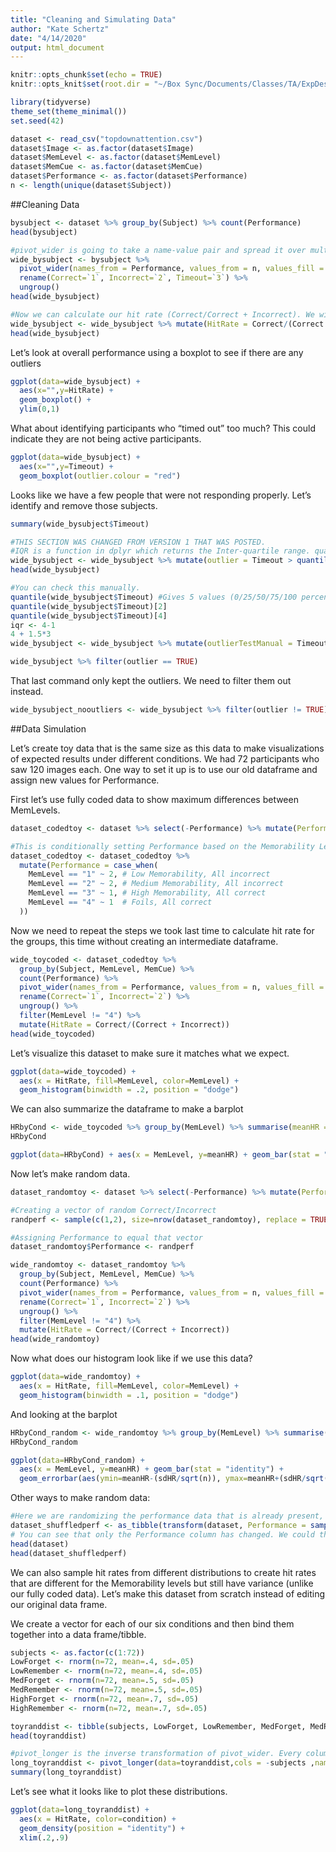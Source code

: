```yaml
---
title: "Cleaning and Simulating Data"
author: "Kate Schertz"
date: "4/14/2020"
output: html_document
---
```


```r
knitr::opts_chunk$set(echo = TRUE)
knitr::opts_knit$set(root.dir = "~/Box Sync/Documents/Classes/TA/ExpDesign/Tutorials")
```

```r
library(tidyverse)
theme_set(theme_minimal())
set.seed(42)
```

```r
dataset <- read_csv("topdownattention.csv")
dataset$Image <- as.factor(dataset$Image)
dataset$MemLevel <- as.factor(dataset$MemLevel)
dataset$MemCue <- as.factor(dataset$MemCue)
dataset$Performance <- as.factor(dataset$Performance)
n <- length(unique(dataset$Subject))
```

##Cleaning Data
```r
bysubject <- dataset %>% group_by(Subject) %>% count(Performance)
head(bysubject)

#pivot_wider is going to take a name-value pair and spread it over multiple columns, and then we rename the columns so we don't have to remember the mapping
wide_bysubject <- bysubject %>% 
  pivot_wider(names_from = Performance, values_from = n, values_fill = list(n = 0)) %>% 
  rename(Correct=`1`, Incorrect=`2`, Timeout=`3`) %>% 
  ungroup()
head(wide_bysubject)

#Now we can calculate our hit rate (Correct/Correct + Incorrect). We will ignore Timeout.
wide_bysubject <- wide_bysubject %>% mutate(HitRate = Correct/(Correct + Incorrect))
head(wide_bysubject)
```

Let's look at overall performance using a boxplot to see if there are any outliers
```r
ggplot(data=wide_bysubject) + 
  aes(x="",y=HitRate) + 
  geom_boxplot() + 
  ylim(0,1)
```

What about identifying participants who "timed out" too much? This could indicate they are not being active participants.
```r
ggplot(data=wide_bysubject) + 
  aes(x="",y=Timeout) + 
  geom_boxplot(outlier.colour = "red")
```

Looks like we have a few people that were not responding properly. Let's identify and remove those subjects.
```r
summary(wide_bysubject$Timeout)

#THIS SECTION WAS CHANGED FROM VERSION 1 THAT WAS POSTED.
#IQR is a function in dplyr which returns the Inter-quartile range. quantile returns the quantiles of the data (We need the 4th item from the list that quantiles outputs because that's the 3rd Quantile)
wide_bysubject <- wide_bysubject %>% mutate(outlier = Timeout > quantile(wide_bysubject$Timeout)[4] + IQR(Timeout)*1.5)
head(wide_bysubject)

#You can check this manually.
quantile(wide_bysubject$Timeout) #Gives 5 values (0/25/50/75/100 percentiles)
quantile(wide_bysubject$Timeout)[2]
quantile(wide_bysubject$Timeout)[4]
iqr <- 4-1
4 + 1.5*3
wide_bysubject <- wide_bysubject %>% mutate(outlierTestManual = Timeout > 8.5)

wide_bysubject %>% filter(outlier == TRUE)
```

That last command only kept the outliers. We need to filter them out instead.
```r
wide_bysubject_nooutliers <- wide_bysubject %>% filter(outlier != TRUE)

```

##Data Simulation

Let's create toy data that is the same size as this data to make visualizations of expected results under different conditions. We had 72 participants who saw 120 images each. One way to set it up is to use our old dataframe and assign new values for Performance. 

First let's use fully coded data to show maximum differences between MemLevels.
```r

dataset_codedtoy <- dataset %>% select(-Performance) %>% mutate(Performance = NA)

#This is conditionally setting Performance based on the Memorability Levels
dataset_codedtoy <- dataset_codedtoy %>% 
  mutate(Performance = case_when(
    MemLevel == "1" ~ 2, # Low Memorability, All incorrect
    MemLevel == "2" ~ 2, # Medium Memorability, All incorrect
    MemLevel == "3" ~ 1, # High Memorability, All correct
    MemLevel == "4" ~ 1  # Foils, All correct
  ))

```

Now we need to repeat the steps we took last time to calculate hit rate for the groups, this time without creating an intermediate dataframe.
```r
wide_toycoded <- dataset_codedtoy %>% 
  group_by(Subject, MemLevel, MemCue) %>% 
  count(Performance) %>% 
  pivot_wider(names_from = Performance, values_from = n, values_fill = list(n = 0)) %>% 
  rename(Correct=`1`, Incorrect=`2`) %>% 
  ungroup() %>% 
  filter(MemLevel != "4") %>% 
  mutate(HitRate = Correct/(Correct + Incorrect))
head(wide_toycoded)
```

Let's visualize this dataset to make sure it matches what we expect.
```r
ggplot(data=wide_toycoded) +
  aes(x = HitRate, fill=MemLevel, color=MemLevel) + 
  geom_histogram(binwidth = .2, position = "dodge")
```

We can also summarize the dataframe to make a barplot
```r
HRbyCond <- wide_toycoded %>% group_by(MemLevel) %>% summarise(meanHR = mean(HitRate), sdHR = sd(HitRate))
HRbyCond

ggplot(data=HRbyCond) + aes(x = MemLevel, y=meanHR) + geom_bar(stat = "identity")
```

Now let's make random data.

```r
dataset_randomtoy <- dataset %>% select(-Performance) %>% mutate(Performance = NA)

#Creating a vector of random Correct/Incorrect
randperf <- sample(c(1,2), size=nrow(dataset_randomtoy), replace = TRUE)

#Assigning Performance to equal that vector
dataset_randomtoy$Performance <- randperf

wide_randomtoy <- dataset_randomtoy %>% 
  group_by(Subject, MemLevel, MemCue) %>% 
  count(Performance) %>% 
  pivot_wider(names_from = Performance, values_from = n, values_fill = list(n = 0)) %>% 
  rename(Correct=`1`, Incorrect=`2`) %>% 
  ungroup() %>% 
  filter(MemLevel != "4") %>% 
  mutate(HitRate = Correct/(Correct + Incorrect))
head(wide_randomtoy)
```

Now what does our histogram look like if we use this data?
```r
ggplot(data=wide_randomtoy) +
  aes(x = HitRate, fill=MemLevel, color=MemLevel) + 
  geom_histogram(binwidth = .1, position = "dodge")
```

And looking at the barplot
```r
HRbyCond_random <- wide_randomtoy %>% group_by(MemLevel) %>% summarise(meanHR = mean(HitRate), sdHR = sd(HitRate))
HRbyCond_random

ggplot(data=HRbyCond_random) + 
  aes(x = MemLevel, y=meanHR) + geom_bar(stat = "identity") + 
  geom_errorbar(aes(ymin=meanHR-(sdHR/sqrt(n)), ymax=meanHR+(sdHR/sqrt(n))), width=.2)
```

Other ways to make random data:
```r
#Here we are randomizing the performance data that is already present, so it's not ~50-50 correct/incorrect. The overall mean performance here should be equal to the mean performance of the actual data
dataset_shuffledperf <- as_tibble(transform(dataset, Performance = sample(Performance)))
# You can see that only the Performance column has changed. We could then repeat the steps above to visualize.
head(dataset)
head(dataset_shuffledperf)
```

We can also sample hit rates from different distributions to create hit rates that are different for the Memorability levels but still have variance (unlike our fully coded data). Let's make this dataset from scratch instead of editing our original data frame. 

We create a vector for each of our six conditions and then bind them together into a data frame/tibble.
```r
subjects <- as.factor(c(1:72))
LowForget <- rnorm(n=72, mean=.4, sd=.05)
LowRemember <- rnorm(n=72, mean=.4, sd=.05)
MedForget <- rnorm(n=72, mean=.5, sd=.05)
MedRemember <- rnorm(n=72, mean=.5, sd=.05)
HighForget <- rnorm(n=72, mean=.7, sd=.05)
HighRemember <- rnorm(n=72, mean=.7, sd=.05)

toyranddist <- tibble(subjects, LowForget, LowRemember, MedForget, MedRemember, HighForget, HighRemember)
head(toyranddist)

#pivot_longer is the inverse transformation of pivot_wider. Every column except subjects is being placed into two new columns. The column names will be in the "condition" column, while their values will be in the "HitRate" column. Subjects will be repeated to fill the dataframe. 
long_toyranddist <- pivot_longer(data=toyranddist,cols = -subjects ,names_to = "condition", values_to = "HitRate")
summary(long_toyranddist)
```

Let's see what it looks like to plot these distributions.
```r
ggplot(data=long_toyranddist) +
  aes(x = HitRate, color=condition) + 
  geom_density(position = "identity") +
  xlim(.2,.9)
```

